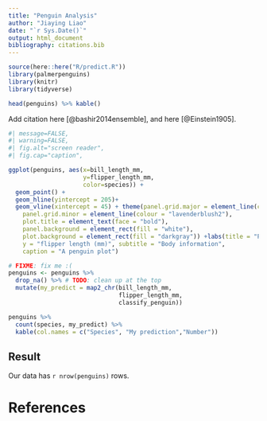 ```yaml
---
title: "Penguin Analysis"
author: "Jiaying Liao"
date: "`r Sys.Date()`"
output: html_document
bibliography: citations.bib
---
```


```r

source(here::here("R/predict.R"))
library(palmerpenguins)
library(knitr)
library(tidyverse)
```



```r
head(penguins) %>% kable()
```

Add citation here [@bashir2014ensemble], and here [@Einstein1905].


```r
#| message=FALSE,
#| warning=FALSE,
#| fig.alt="screen reader",
#| fig.cap="caption",

ggplot(penguins, aes(x=bill_length_mm, 
                     y=flipper_length_mm,
                     color=species)) +
  geom_point() +
  geom_hline(yintercept = 205)+
  geom_vline(xintercept = 45) + theme(panel.grid.major = element_line(colour = "lavenderblush3"),
    panel.grid.minor = element_line(colour = "lavenderblush2"),
    plot.title = element_text(face = "bold"),
    panel.background = element_rect(fill = "white"),
    plot.background = element_rect(fill = "darkgray")) +labs(title = "Penguins", x = "bill length (mm)",
    y = "flipper length (mm)", subtitle = "Body information",
    caption = "A penguin plot")
```


```r
# FIXME: fix me :(
penguins <- penguins %>%
  drop_na() %>% # TODO: clean up at the top
  mutate(my_predict = map2_chr(bill_length_mm, 
                               flipper_length_mm, 
                               classify_penguin))
```

```r
penguins %>%
  count(species, my_predict) %>%
  kable(col.names = c("Species", "My prediction","Number"))
```

## Result
<!--
TODO: this is an html comment
-->
Our data has `r nrow(penguins)` rows.


# References

